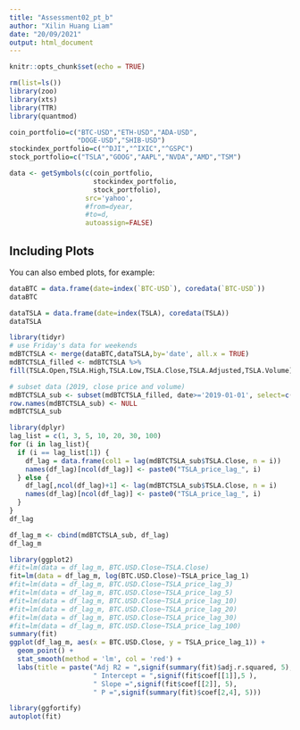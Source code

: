 ```yaml
---
title: "Assessment02_pt_b"
author: "Xilin Huang Liam"
date: "20/09/2021"
output: html_document
---
```


```r
knitr::opts_chunk$set(echo = TRUE)
```


```r
rm(list=ls())
library(zoo)
library(xts)
library(TTR)
library(quantmod)

coin_portfolio=c("BTC-USD","ETH-USD","ADA-USD",
                 "DOGE-USD","SHIB-USD")
stockindex_portfolio=c("^DJI","^IXIC","^GSPC")
stock_portfolio=c("TSLA","GOOG","AAPL","NVDA","AMD","TSM")

data <- getSymbols(c(coin_portfolio,
                     stockindex_portfolio,
                     stock_portfolio),
                   src='yahoo',
                   #from=dyear,
                   #to=d,
                   autoassign=FALSE)
```

## Including Plots

You can also embed plots, for example:
```r
dataBTC = data.frame(date=index(`BTC-USD`), coredata(`BTC-USD`))
dataBTC
```
```r
dataTSLA = data.frame(date=index(TSLA), coredata(TSLA))
dataTSLA
```
```r
library(tidyr)
# use Friday's data for weekends
mdBTCTSLA <- merge(dataBTC,dataTSLA,by='date', all.x = TRUE)
mdBTCTSLA_filled <- mdBTCTSLA %>%
fill(TSLA.Open,TSLA.High,TSLA.Low,TSLA.Close,TSLA.Adjusted,TSLA.Volume)
```

```r
# subset data (2019, close price and volume)
mdBTCTSLA_sub <- subset(mdBTCTSLA_filled, date>='2019-01-01', select=c(date, TSLA.Close, TSLA.Volume, BTC.USD.Close, BTC.USD.Volume))
row.names(mdBTCTSLA_sub) <- NULL
mdBTCTSLA_sub
```

```r
library(dplyr)
lag_list = c(1, 3, 5, 10, 20, 30, 100)
for (i in lag_list){
  if (i == lag_list[1]) {
    df_lag = data.frame(col1 = lag(mdBTCTSLA_sub$TSLA.Close, n = i))
    names(df_lag)[ncol(df_lag)] <- paste0("TSLA_price_lag_", i)
  } else {
    df_lag[,ncol(df_lag)+1] <- lag(mdBTCTSLA_sub$TSLA.Close, n = i)
    names(df_lag)[ncol(df_lag)] <- paste0("TSLA_price_lag_", i)
  }
}
df_lag
```
```r
df_lag_m <- cbind(mdBTCTSLA_sub, df_lag)
df_lag_m
```

```r
library(ggplot2)
#fit=lm(data = df_lag_m, BTC.USD.Close~TSLA.Close)
fit=lm(data = df_lag_m, log(BTC.USD.Close)~TSLA_price_lag_1)
#fit=lm(data = df_lag_m, BTC.USD.Close~TSLA_price_lag_3)
#fit=lm(data = df_lag_m, BTC.USD.Close~TSLA_price_lag_5)
#fit=lm(data = df_lag_m, BTC.USD.Close~TSLA_price_lag_10)
#fit=lm(data = df_lag_m, BTC.USD.Close~TSLA_price_lag_20)
#fit=lm(data = df_lag_m, BTC.USD.Close~TSLA_price_lag_30)
#fit=lm(data = df_lag_m, BTC.USD.Close~TSLA_price_lag_100)
summary(fit)
ggplot(df_lag_m, aes(x = BTC.USD.Close, y = TSLA_price_lag_1)) +
  geom_point() +
  stat_smooth(method = 'lm', col = 'red') + 
  labs(title = paste("Adj R2 = ",signif(summary(fit)$adj.r.squared, 5),
                     " Intercept = ",signif(fit$coef[[1]],5 ),
                     " Slope =",signif(fit$coef[[2]], 5),
                     " P =",signif(summary(fit)$coef[2,4], 5)))
```
```r
library(ggfortify)
autoplot(fit)
```